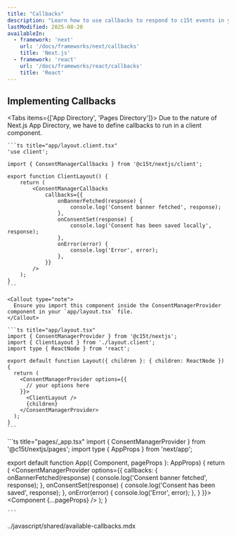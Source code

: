 ```yaml
---
title: "Callbacks"
description: "Learn how to use callbacks to respond to c15t events in your Next.js application."
lastModified: 2025-08-20
availableIn:
  - framework: 'next'
    url: '/docs/frameworks/next/callbacks'
    title: 'Next.js'
  - framework: 'react'
    url: '/docs/frameworks/react/callbacks'
    title: 'React'
---
```


## Implementing Callbacks

<Tabs items={['App Directory', 'Pages Directory']}>
  <Tab value="App Directory">
    Due to the nature of Next.js App Directory, we have to define callbacks to run in a client component.

    ```ts title="app/layout.client.tsx"
    'use client';

    import { ConsentManagerCallbacks } from '@c15t/nextjs/client';

    export function ClientLayout() {
    	return (
    		<ConsentManagerCallbacks
    			callbacks={{
    				onBannerFetched(response) {
    					console.log('Consent banner fetched', response);
    				},
    				onConsentSet(response) {
    					console.log('Consent has been saved locally', response);
    				},
    				onError(error) {
    					console.log('Error', error);
    				},
    			}}
    		/>
    	);
    }
    ```

    <Callout type="note">
      Ensure you import this component inside the ConsentManagerProvider component in your `app/layout.tsx` file.
    </Callout>
    
    ```ts title="app/layout.tsx"
    import { ConsentManagerProvider } from '@c15t/nextjs';
    import { ClientLayout } from './layout.client';
    import type { ReactNode } from 'react';
    
    export default function Layout({ children }: { children: ReactNode }) {
      return (
        <ConsentManagerProvider options={{
          // your options here
        }}>
          <ClientLayout />
          {children}
        </ConsentManagerProvider>
      );
    }
    ```
  </Tab>

  <Tab value="Pages Directory">
    ```ts title="pages/_app.tsx"
import { ConsentManagerProvider } from '@c15t/nextjs/pages';
import type { AppProps } from 'next/app';

export default function App({ Component, pageProps }: AppProps) {
  return (
    <ConsentManagerProvider options={{
      callbacks: {
        onBannerFetched(response) {
          console.log('Consent banner fetched', response);
        },
        onConsentSet(response) {
          console.log('Consent has been saved', response);
        },
        onError(error) {
          console.log('Error', error);
        },
      }
    }}>
      <Component {...pageProps} />
    </ConsentManagerProvider>
  );
}

    ```
  </Tab>
</Tabs>

<import>../javascript/shared/available-callbacks.mdx</import>
